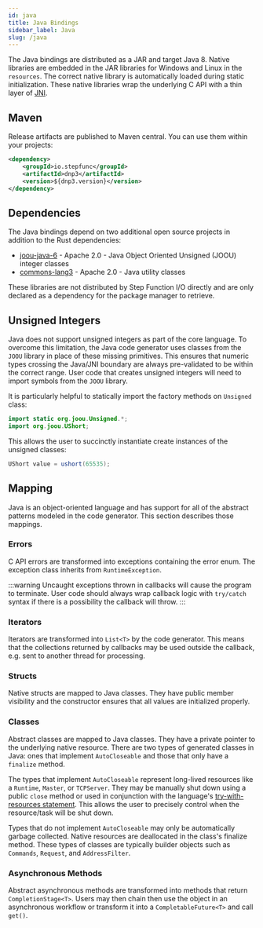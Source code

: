 ```yaml
---
id: java
title: Java Bindings
sidebar_label: Java
slug: /java
---
```



The Java bindings are distributed as a JAR and target Java 8.  Native libraries are embedded in the JAR libraries for Windows and Linux in the `resources`. The
correct native library is automatically loaded during static initialization. These native libraries wrap the underlying C API with a thin layer of
[JNI](https://docs.oracle.com/javase/8/docs/technotes/guides/jni/).

## Maven

Release artifacts are published to Maven central. You can use them within your projects:

```xml
<dependency>
    <groupId>io.stepfunc</groupId>
    <artifactId>dnp3</artifactId>
    <version>${dnp3.version}</version>
</dependency>
```

## Dependencies

The Java bindings depend on two additional open source projects in addition to the Rust dependencies:

* [joou-java-6](https://github.com/jOOQ/jOOU) - Apache 2.0 - Java Object Oriented Unsigned (JOOU) integer classes
* [commons-lang3](https://github.com/apache/commons-lang) - Apache 2.0 - Java utility classes

These libraries are not distributed by Step Function I/O directly and are only declared as a dependency for the package manager to retrieve.

## Unsigned Integers

Java does not support unsigned integers as part of the core language. To overcome this limitation, the Java code generator uses classes from the `JOOU` library
in place of these missing primitives.  This ensures that numeric types crossing the Java/JNI boundary are always pre-validated to be within the correct range. User code
that creates unsigned integers will need to import symbols from the `JOOU` library.

It is particularly helpful to statically import the factory methods on `Unsigned` class:

```java
import static org.joou.Unsigned.*;
import org.joou.UShort;
```

This allows the user to succinctly instantiate create instances of the unsigned classes:

```java
UShort value = ushort(65535);
```

## Mapping

Java is an object-oriented language and has support for all of the abstract patterns modeled in the code generator. This section describes those mappings.

### Errors

C API errors are transformed into exceptions containing the error enum. The exception class inherits from `RuntimeException`.

:::warning
Uncaught exceptions thrown in callbacks will cause the program to terminate. User code should always wrap callback logic with `try/catch` syntax if there
is a possibility the callback will throw.
:::


### Iterators

Iterators are transformed into `List<T>` by the code generator. This means that the collections returned by callbacks may be
used outside the callback, e.g. sent to another thread for processing.

### Structs

Native structs are mapped to Java classes. They have public member visibility and the constructor ensures that all values are initialized properly.

### Classes

Abstract classes are mapped to Java classes. They have a private pointer to the underlying native resource. There are two types of generated classes in Java: ones that
implement `AutoCloseable` and those that only have a `finalize` method.

The types that implement `AutoCloseable` represent long-lived resources like a `Runtime`, `Master`, or `TCPServer`.  They may be manually shut down using a public
`close` method or used in conjunction with the language's [try-with-resources statement](https://docs.oracle.com/javase/tutorial/essential/exceptions/tryResourceClose.html).
This allows the user to precisely control when the resource/task will be shut down.

Types that do not implement `AutoCloseable` may only be automatically garbage collected. Native resources are deallocated in the class's finalize method. These
types of classes are typically builder objects such as `Commands`, `Request`, and `AddressFilter`.

### Asynchronous Methods

Abstract asynchronous methods are transformed into methods that return `CompletionStage<T>`. Users may then chain then use the object in an asynchronous
workflow or transform it into a `CompletableFuture<T>` and call `get()`.

